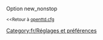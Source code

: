 {{fr/Amorce}}
Option new_nonstop

<small><<Retour à [[fr/Archive/Manual/Settings/Openttd.cfg|openttd.cfg]]</small>
[[Category:fr/Réglages et préférences]]
